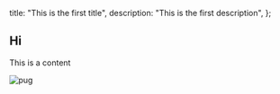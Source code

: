   title: "This is the first title",
  description: "This is the first description",
};

## Hi

This is a content

![pug](/blog/first-post/pug.jpg)
